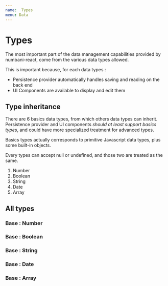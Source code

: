 ```yaml
---
name:  Types
menu: Data
---
```



# Types

The most important part of the data management capabilities provided by numbani-react, come from the various data types allowed.

This is important because, for each data types : 
 - Persistence provider automatically handles saving and reading on the back end
 - UI Components are available to display and edit them

## Type inheritance

There are 6 basics data types, from which others data types can inherit. Persistence provider and UI components *should at least support basics types*, and could have more specialized treatment for advanced types.

Basics types actually corresponds to primitive Javascript data types, plus some built-in objects.

Every types can accept null or undefined, and those two are treated as the same.

1. Number
2. Boolean
3. String
4. Date
5. Array

## All types

### Base : Number

### Base : Boolean

### Base : String

### Base : Date

### Base : Array